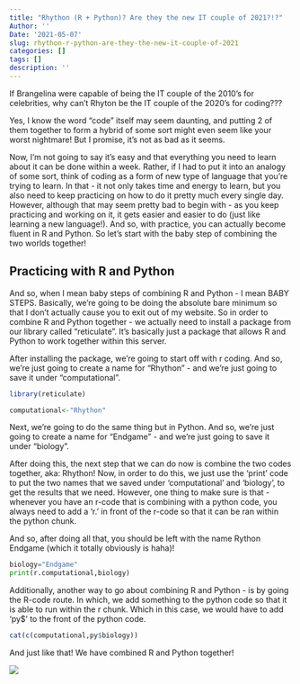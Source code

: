 ```yaml
---
title: "Rhython (R + Python)? Are they the new IT couple of 2021?!?"
Author: ''
Date: '2021-05-07'
slug: rhython-r-python-are-they-the-new-it-couple-of-2021
categories: []
tags: []
description: ''
---
```

If Brangelina were capable of being the IT couple of the 2010's for celebrities, why can't Rhyton be the IT couple of the 2020's for coding???

Yes, I know the word "code" itself may seem daunting, and putting 2 of them together to form a hybrid of some sort might even seem like your worst nightmare! But I promise, it's not as bad as it seems. 

Now, I'm not going to say it's easy and that everything you need to learn about it can be done within a week. Rather, if I had to put it into an analogy of some sort, think of coding as a form of new type of language that you're trying to learn. In that - it not only takes time and energy to learn, but you also need to keep practicing on how to do it pretty much every single day. However, although that may seem pretty bad to begin with - as you keep practicing and working on it, it gets easier and easier to do (just like learning a new language!). And so, with practice, you can actually become fluent in R and Python. So let's start with the baby step of combining the two worlds together!

## Practicing with R and Python

And so, when I mean baby steps of combining R and Python - I mean BABY STEPS. Basically, we're going to be doing the absolute bare minimum so that I don't actually cause you to exit out of my website. So in order to combine R and Python together - we actually need to install a package from our library called "reticulate". It's basically just a package that allows R and Python to work together within this server. 

After installing the package, we're going to start off with r coding. And so, we're just going to create a name for "Rhython" - and we're just going to save it under "computational". 

```r
library(reticulate)

computational<-"Rhython"
```

Next, we're going to do the same thing but in Python. And so, we're just going to create a name for "Endgame" - and we're just going to save it under "biology". 

After doing this, the next step that we can do now is combine the two codes together, aka: Rhython! Now, in order to do this, we just use the 'print' code to put the two names that we saved under 'computational' and 'biology', to get the results that we need. However, one thing to make sure is that - whenever you have an r-code that is combining with a python code, you always need to add a 'r.' in front of the r-code so that it can be ran within the python chunk. 

And so, after doing all that, you should be left with the name Rython Endgame (which it totally obviously is haha)!

```python
biology="Endgame"
print(r.computational,biology)
```

Additionally, another way to go about combining R and Python - is by going the R-code route. In which, we add something to the python code so that it is able to run within the r chunk. Which in this case, we would have to add 'py$' to the front of the python code. 

```r
cat(c(computational,py$biology))
```

And just like that! We have combined R and Python together!

![](/post/2021-05-07-rhython-r-python-are-they-the-new-it-couple-of-2021_files/477AD56E-CF1B-4437-9D53-8AB532E2FAD4.jpeg) 